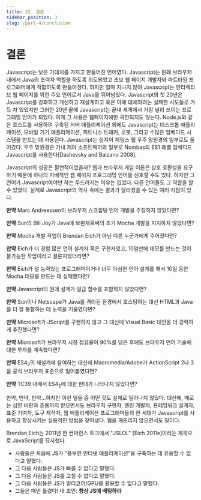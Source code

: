 ```yaml
---
title: 22. 결론
sidebar_position: 3
slug: /part-4/conclusion
---
```


# 결론

Javascript는 낮은 기대치를 가지고 만들어진 언어였다. Javascript는 원래 브라우저 내에서 Java의 조력자 역할을 하도록 의도되었고 초보 웹 페이지 개발자와 파트타임 프로그래머에게 적합하도록 만들어졌다. 하지만 얼마 지나지 않아 Javascript는 인터랙티브 웹 페이지를 위한 주요 언어로서 Java를 뛰어넘었다. Javascript의 첫 20년은 Javascript를 강화하고 개선하고 재설계하고 혹은 아예 대체하려는 실패한 시도들로 가득 차 있었지만 그러한 20년 끝에 Javascript는 끝내 세계에서 가장 널리 쓰이는 프로그래밍 언어가 되었다. 이제 그 사용은 웹페이지에만 국한되지도 않는다. Node.js와 같은 호스트를 사용하여 구축된 서버 애플리케이션 외에도 Javascript는 데스크톱 애플리케이션, 모바일 기기 애플리케이션, 피트니스 트래커, 로봇, 그리고 수많은 임베디드 시스템을 만드는 데 사용된다. Javascript는 심지어 제임스 웹 우주 망원경의 일부로도 들어갔다. 우주 망원경은 기내 제어 소프트웨어의 일부로 Nombas의 ES1 레벨 임베디드 Javascript를 사용한다[Dashevsky and Balzano 2008].

Javascript의 성공은 필연적이었을까? 웹과 브라우저 게임 이론은 상호 호환성을 요구하기 때문에 하나의 지배적인 웹 페이지 프로그래밍 언어를 선호할 수도 있다. 하지만 그 언어가 Javascript여야만 하는 두드러지는 이유는 없었다. 다른 언어들도 그 역할을 할 수 있었다. 실제로 Javascript의 역사 속에는 결과가 달라졌을 수 있는 여러 지점이 있다.

**만약** Marc Andreessen이 브라우저 스크립팅 언어 개발을 주장하지 않았다면?

**만약** Sun의 Bill Joy가 Java에 보완재로써의 초기 Mocha 개발을 지지하지 않았다면?

**만약** Mocha 개발 작업이 Brendan Eich가 아닌 다른 누군가에게 주어졌다면?

**만약** Eich가 더 경험 많은 언어 설계자 혹은 구현자였고, 10일만에 데모를 만드는 것이 불가능한 작업이라고 결론지었더라면?

**만약** Eich가 덜 능력있는 프로그래머이거나 너무 야심찬 언어 설계를 해서 10일 동안 Mocha 데모를 만드는 데 실패했다면?

**만약** Javascript의 원래 설계가 일급 함수를 포함하지 않았다면?

**만약** Sun이나 Netscape가 Java를 격리된 환경에서 호스팅하는 대신 HTML과 Java를 더 잘 통합하는 데 노력을 기울였다면?

**만약** Microsoft가 JScript를 구현하지 않고 그 대신에 Visual Basic 대안을 더 강력하게 추진했다면?

**만약** Microsoft가 브라우저 시장 점유율이 90%를 넘은 후에도 브라우저 언어 기술에 대한 투자를 계속했다면?

**만약** ES4<sub>2</sub>의 재설계에 참여하는 대신에 Macromedia/Adobe가 ActionScript 2나 3을 공식 브라우저 표준으로 밀어붙였다면?

**만약** TC39 내에서 ES4<sub>2</sub>에 대한 반대가 나타나지 않았다면?

만약, 만약, 만약...하지만 이런 일들 중 어떤 것도 실제로 일어나지 않았다. 대신에, 때로는 심한 비판과 조롱까지 받으면서도 브라우저 구현자, 엔진 개발자, 프레임워크 설계자, 표준 기여자, 도구 제작자, 웹 애플리케이션 프로그래머들의 한 세대가 Javascript를 사용하고 향상시키는 실용적인 방법을 찾아냈다. 웹을 깨뜨리지 않으면서도 말이다.

Brendan Eich는 2011년 한 컨퍼런스 토크에서 "JSLOL" [Eich 2011e]이라는 제목으로 JavaScript를 묘사했다.

- 사람들은 처음에 JS가 "풍부한 인터넷 애플리케이션"을 구축하는 데 유용할 수 없다고 말했다.
- 그 다음 사람들은 JS가 빠를 수 없다고 말했다.
- 그 다음 사람들은 JS를 고칠 수 없다고 말했다.
- 그 다음 사람들은 JS가 멀티코어/GPU를 활용할 수 없다고 말했다.
- 그들은 매번 틀렸다!
  내 조언: **항상 JS에 베팅하라**
